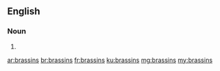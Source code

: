 ==English==

===Noun===
{{head|en}}

# {{plural of|brassin}}

[[ar:brassins]]
[[br:brassins]]
[[fr:brassins]]
[[ku:brassins]]
[[mg:brassins]]
[[my:brassins]]
